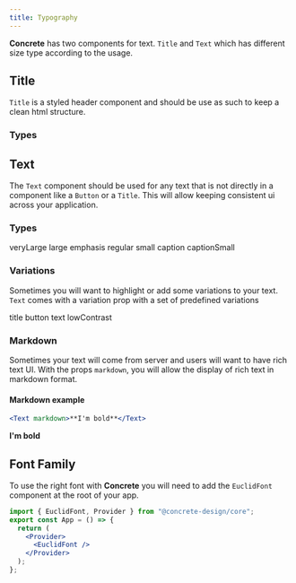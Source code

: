 ```yaml
---
title: Typography
---
```




**Concrete** has two components for text. `Title` and `Text` which has different size type according to the usage.

## Title

`Title` is a styled header component and should be use as such to keep a clean html structure.

### Types

<DocuBackground>
  <Title type="headerMaxi">headerMaxi</Title>
  <Title type="headerBig">headerBig</Title>
  <Title type="header">header</Title>
  <Title type="headerSmall">headerSmall</Title>
  <Title type="section">section</Title>
  <Title type="regular">regular</Title>
</DocuBackground>

## Text

The `Text` component should be used for any text that is not directly in a component like a `Button` or a `Title`.
This will allow keeping consistent ui across your application.

### Types

<DocuBackground>
  <Text type="veryLarge">veryLarge</Text>
  <Text type="large">large</Text>
  <Text type="emphasis">emphasis</Text>
  <Text type="regular">regular</Text>
  <Text type="small">small</Text>
  <Text type="caption">caption</Text>
  <Text type="captionSmall">captionSmall</Text>
</DocuBackground>

### Variations

Sometimes you will want to highlight or add some variations to your text. `Text` comes with a variation prop with a
set of predefined variations

<DocuBackground>
  <Text variation="title">title</Text>
  <Text variation="button">button</Text>
  <Text variation="text">text</Text>
  <Text variation="lowContrast">lowContrast</Text>
</DocuBackground>

### Markdown

Sometimes your text will come from server and users will want to have rich text UI. With the props `markdown`,
you will allow the display of rich text in markdown format.

#### Markdown example

```jsx
<Text markdown>**I'm bold**</Text>
```

<Text markdown>**I'm bold**</Text>

## Font Family

To use the right font with **Concrete** you will need to add the `EuclidFont` component at the root of your app.

```jsx
import { EuclidFont, Provider } from "@concrete-design/core";
export const App = () => {
  return (
    <Provider>
      <EuclidFont />
    </Provider>
  );
};
```
